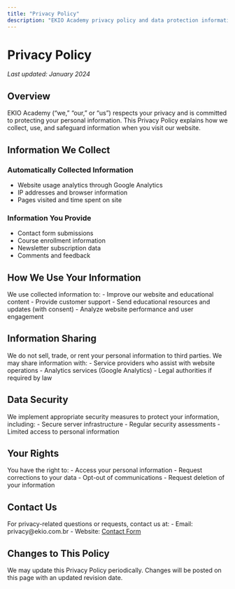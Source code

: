 ```yaml
---
title: "Privacy Policy"
description: "EKIO Academy privacy policy and data protection information"
---
```


# Privacy Policy

*Last updated: January 2024*

## Overview

EKIO Academy ("we," "our," or "us") respects your privacy and is committed to protecting your personal information. This Privacy Policy explains how we collect, use, and safeguard information when you visit our website.

## Information We Collect

### Automatically Collected Information
- Website usage analytics through Google Analytics
- IP addresses and browser information
- Pages visited and time spent on site

### Information You Provide
- Contact form submissions
- Course enrollment information
- Newsletter subscription data
- Comments and feedback

## How We Use Your Information

We use collected information to:
- Improve our website and educational content
- Provide customer support
- Send educational resources and updates (with consent)
- Analyze website performance and user engagement

## Information Sharing

We do not sell, trade, or rent your personal information to third parties. We may share information with:
- Service providers who assist with website operations
- Analytics services (Google Analytics)
- Legal authorities if required by law

## Data Security

We implement appropriate security measures to protect your information, including:
- Secure server infrastructure
- Regular security assessments
- Limited access to personal information

## Your Rights

You have the right to:
- Access your personal information
- Request corrections to your data
- Opt-out of communications
- Request deletion of your information

## Contact Us

For privacy-related questions or requests, contact us at:
- Email: privacy@ekio.com.br
- Website: [Contact Form](contact.qmd)

## Changes to This Policy

We may update this Privacy Policy periodically. Changes will be posted on this page with an updated revision date.